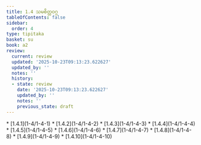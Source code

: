 ```yaml
---
title: 1.4 သမစိတ္တဝဂ္ဂ
tableOfContents: false
sidebar:
  order: 4
type: tipitaka
basket: su
book: a2
review:
  current: review
  updated: '2025-10-23T09:13:23.622627'
  updated_by: ''
  notes: ''
  history:
  - state: review
    date: '2025-10-23T09:13:23.622627'
    updated_by: ''
    notes: ''
    previous_state: draft
---
```



<ReviewStatus review={frontmatter.review} showDetails={true} />

<HypothesisAnnotation frontmatter={frontmatter} />

<DynamicBreadcrumb />



<TableOfContents book="a2" section="1.4">
* [1.4.1](1-4/1-4-1)
* [1.4.2](1-4/1-4-2)
* [1.4.3](1-4/1-4-3)
* [1.4.4](1-4/1-4-4)
* [1.4.5](1-4/1-4-5)
* [1.4.6](1-4/1-4-6)
* [1.4.7](1-4/1-4-7)
* [1.4.8](1-4/1-4-8)
* [1.4.9](1-4/1-4-9)
* [1.4.10](1-4/1-4-10)
</TableOfContents>